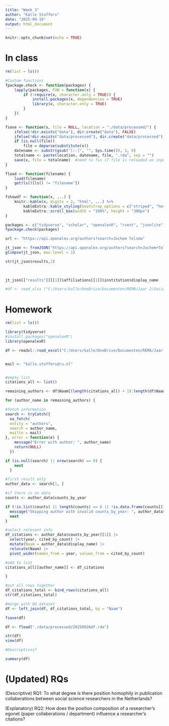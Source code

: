 ```yaml
---
title: "Week 3"
author: "Kalle Stoffers"
date: "2025-09-19"
output: html_document
---
```


```r
knitr::opts_chunk$set(echo = TRUE)
```

# In class

```r


rm(list = ls())

#Custom functions
fpackage.check <- function(packages) {
    lapply(packages, FUN = function(x) {
        if (!require(x, character.only = TRUE)) {
            install.packages(x, dependencies = TRUE)
            library(x, character.only = TRUE)
        }
    })
}

fsave <- function(x, file = NULL, location = "./data/processed/") {
    ifelse(!dir.exists("data"), dir.create("data"), FALSE)
    ifelse(!dir.exists("data/processed"), dir.create("data/processed"), FALSE)
    if (is.null(file))
        file = deparse(substitute(x))
    datename <- substr(gsub("[:-]", "", Sys.time()), 1, 8)
    totalname <- paste(location, datename, file, ".rda", sep = "")
    save(x, file = totalname)  #need to fix if file is reloaded as input name, not as x. 
}

fload <- function(filename) {
    load(filename)
    get(ls()[ls() != "filename"])
}

fshowdf <- function(x, ...) {
    knitr::kable(x, digits = 2, "html", ...) %>%
        kableExtra::kable_styling(bootstrap_options = c("striped", "hover")) %>%
        kableExtra::scroll_box(width = "100%", height = "300px")
}

packages <- c("tidyverse", "scholar", "openalexR", "rvest", "jsonlite")
fpackage.check(packages)

url <- "https://api.openalex.org/authors?search=Jochem Tolsma"

jt_json <- fromJSON("https://api.openalex.org/authors?search=Jochem+Tolsma", simplifyVector = FALSE)
glimpse(jt_json, max.level = 1)

str(jt_json$results,2)
  
  

jt_json[["results"]][[1]]$affiliations[[1]]$institution$display_name

#df <- read_xlsx ("C:/Users/kalle/OneDrive/Documenten/REMA/Jaar 2/Social Networks/KS_labjournal/data/20240419Scholarid_soc_pol.xlsx")


```

# Homework

```r
rm(list = ls())

library(tidyverse)
#install.packages("openalexR")
library(openalexR)

df <- readxl::read_excel("C:/Users/kalle/OneDrive/Documenten/REMA/Jaar 2/Social Networks/KS_labjournal/data/20240419Scholarid_soc_pol.xlsx")


mail <- "kalle.stoffers@ru.nl"


#empty list
citations_all <- list()

remaining_authors <- df$Naam[(length(citations_all) + 1):length(df$Naam)]

for (author_name in remaining_authors) {

#fetch information
search <- tryCatch({
  oa_fetch(
  entity = "authors",
  search = author_name,
  mailto = mail)
}, error = function(e) {
    message("Error with author: ", author_name)
    return(NULL)
  })

if (is.null(search) || nrow(search) == 0) {
    next
  }

#first result only
author_data <- search[1, ]

#if there is no data
counts <- author_data$counts_by_year

if (!is.list(counts) || length(counts) == 0 || !is.data.frame(counts[[1]])) {
  message("Skipping author with invalid counts_by_year: ", author_data$display_name)
  next
}

#select relevant info
df_citations <- author_data$counts_by_year[[1]] |>
  select(year, cited_by_count) |>
  mutate(Naam = author_data$display_name) |>
  relocate(Naam) |>
  pivot_wider(names_from = year, values_from = cited_by_count)

#add to list
citations_all[[author_name]] <- df_citations

}

#put all rows together
df_citations_total <- bind_rows(citations_all)
str(df_citations_total)

#merge with OG dataset  
df <- left_join(df, df_citations_total, by = "Naam")

```

```r
fsave(df)

```

```r
df <- fload("./data/processed/20250926df.rda")
```

```r
str(df)
view(df)

#Descriptives?

summary(df)

```

# (Updated) RQs

(Descriptive) RQ1: To what degree is there position homophily in publication collaberations between social science researchers in the Netherlands?

(Explanatory) RQ2: How does the position composition of a researcher's egonet (paper collaberations / department) influence a researcher's citations?
